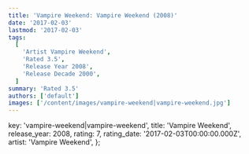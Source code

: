 ```yaml
---
title: 'Vampire Weekend: Vampire Weekend (2008)'
date: '2017-02-03'
lastmod: '2017-02-03'
tags:
  [
    'Artist Vampire Weekend',
    'Rated 3.5',
    'Release Year 2008',
    'Release Decade 2000',
  ]
summary: 'Rated 3.5'
authors: ['default']
images: ['/content/images/vampire-weekend|vampire-weekend.jpg']
---
```


  key: 'vampire-weekend|vampire-weekend',
  title: 'Vampire Weekend',
  release_year: 2008,
  rating: 7,
  rating_date: '2017-02-03T00:00:00.000Z',
  artist: 'Vampire Weekend',
};

<MusicRating data={data} />
